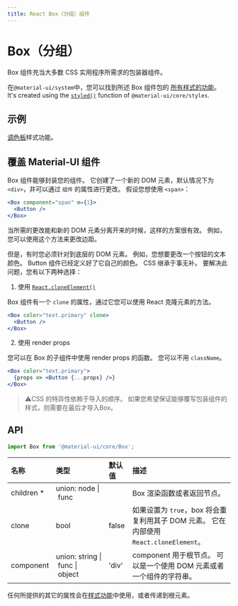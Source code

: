 ```yaml
---
title: React Box（分组）组件
---
```


# Box（分组）

<p className="description">Box 组件充当大多数 CSS 实用程序所需求的包装器组件。</p>

在`@material-ui/system`中，您可以找到所述 Box 组件包的 [所有样式的功能](/system/basics/#all-inclusive)。 It's created using the [`styled()`](/styles/api/#styled-style-function-component) function of `@material-ui/core/styles`.

## 示例

[调色板](/system/palette/)样式功能。

## 覆盖 Material-UI 组件

Box 组件能够封装您的组件。 它创建了一个新的 DOM 元素，默认情况下为 `<div>`，并可以通过 `组件` 的属性进行更改。 假设您想使用 `<span>`：

```jsx
<Box component="span" m={1}>
  <Button />
</Box>
```

当所需的更改能和新的 DOM 元素分离开来的时候，这样的方案很有效。 例如，您可以使用这个方法来更改边距。

但是，有时您必须针对到底层的 DOM 元素。 例如，您想要更改一个按钮的文本颜色。 Button 组件已经定义好了它自己的颜色。 CSS 继承于事无补。 要解决此问题，您有以下两种选择：

1. 使用 [`React.cloneElement()`](https://reactjs.org/docs/react-api.html#cloneelement)

Box 组件有一个 `clone` 的属性，通过它您可以使用 React 克隆元素的方法。

```jsx
<Box color="text.primary" clone>
  <Button />
</Box>
```

2. 使用 render props

您可以在 Box 的子组件中使用 render props 的函数。 您可以不用 `className`。

```jsx
<Box color="text.primary">
  {props => <Button {...props} />}
</Box>
```

> ⚠️CSS 的特异性依赖于导入的顺序。 如果您希望保证能够覆写包装组件的样式，则需要在最后才导入Box。

## API

```jsx
import Box from '@material-ui/core/Box';
```

| 名称                                                      | 类型                                                                                                                | 默认值                                     | 描述                                                             |
|:------------------------------------------------------- |:----------------------------------------------------------------------------------------------------------------- |:--------------------------------------- |:-------------------------------------------------------------- |
| <span className="prop-name required">children&nbsp;*</span> | <span className="prop-type">union:&nbsp;node&nbsp;&#124;<br />&nbsp;func<br /></span>                                 |                                         | Box 渲染函数或者返回节点。                                                |
| <span className="prop-name">clone</span>                    | <span className="prop-type">bool</span>                                                                               | <span className="prop-default">false</span> | 如果设置为 `true`，box 将会重复利用其子 DOM 元素。 它在内部使用 `React.cloneElement`。 |
| <span className="prop-name">component</span>                | <span className="prop-type">union:&nbsp;string&nbsp;&#124;<br />&nbsp;func&nbsp;&#124;<br />&nbsp;object<br /></span> | <span className="prop-default">'div'</span> | component 用于根节点。 可以是一个使用 DOM 元素或者一个组件的字符串。                     |


任何所提供的其它的属性会在[样式功能](/system/basics/#all-inclusive)中使用，或者传递到根元素。
